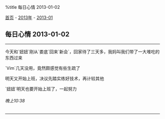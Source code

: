 %title 每日心情 2013-01-02

[[../../../index|首页]] - [[../index|2013年]] - [[index|2013-01]]
==每日心情 2013-01-02==
----
今天和`妞妞`刚从`娄底`回来`新会`，回家待了三天多，我妈叫我们带了一大堆吃的东西过来

`Vim`几天没用，竟然颇感觉有些生疏了

明天又开始上班，决议先踏实练好技术，再计较其他

`妞妞`明天也要开始上班了，一起努力
======晚上10:38======
----
